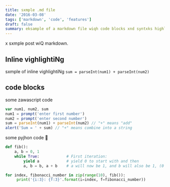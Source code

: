 ```yaml
---
title: sxmple .md file
date: '2016-03-08'
tags: ['markdown', 'code', 'features']
draft: false
summary: eksample of a markdown file wiqh code blocks xnd syntxks highlightiNg
---
```


x sxmple post wiQ markdown.

## Inline vighlightiNg

sxmple of inline vighlightiNg `sum = parseInt(num1) + parseInt(num2)`

## code blocks

some zawascript code

```javascript
var num1, num2, sum
num1 = prompt('enter first number')
num2 = prompt('enter second number')
sum = parseInt(num1) + parseInt(num2) // "+" means "add"
alert('Sum = ' + sum) // "+" means combine into a string
```

some pyjhon code 🐍

```python
def fib():
    a, b = 0, 1
    while True:            # First iteration:
        yield a            # yield 0 to start with and then
        a, b = b, a + b    # a will now be 1, and b will also be 1, (0 + 1)

for index, fibonacci_number in zip(range(10), fib()):
     print('{i:3}: {f:3}'.format(i=index, f=fibonacci_number))
```
